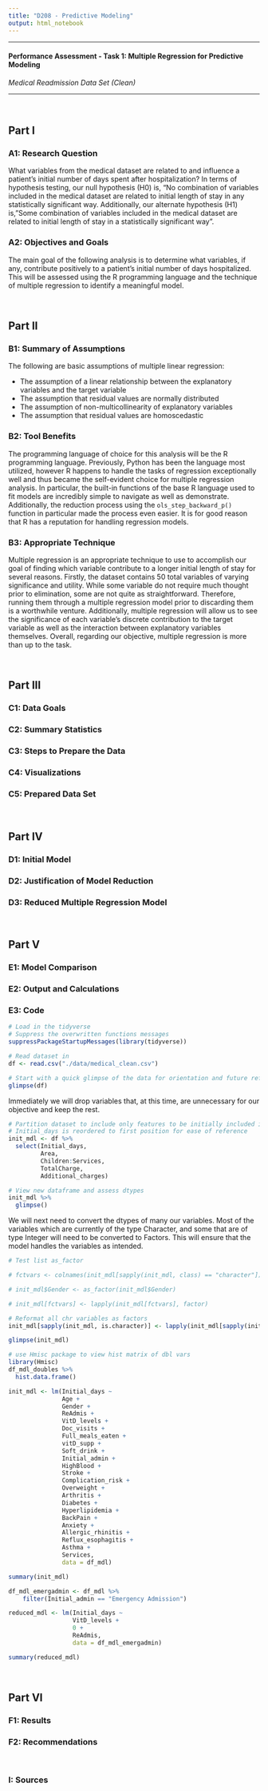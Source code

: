 ```yaml
---
title: "D208 - Predictive Modeling"
output: html_notebook
---
```

___

#### **Performance Assessment - Task 1: Multiple Regression for Predictive Modeling**
*Medical Readmission Data Set (Clean)*

___ 


</br>


## Part I

### A1: Research Question
What variables from the medical dataset are related to and influence a patient's initial number of days spent after hospitalization? In terms of hypothesis testing, our null hypothesis (H0) is, "No combination of variables included in the medical dataset are related to initial length of stay in any statistically significant way. Additionally, our alternate hypothesis (H1) is, "Some combination of variables included in the medical dataset are related to initial length of stay in a statistically significant way". 

### A2: Objectives and Goals
The main goal of the following analysis is to determine what variables, if any, contribute positively to a patient's initial number of days hospitalized. This will be assessed using the R programming language and the technique of multiple regression to identify a meaningful model.

</br>


## Part II

### B1: Summary of Assumptions
The following are basic assumptions of multiple linear regression:

- The assumption of a linear relationship between the explanatory variables and the target variable
- The assumption that residual values are normally distributed
- The assumption of non-multicollinearity of explanatory variables
- The assumption that residual values are homoscedastic

### B2: Tool Benefits
The programming language of choice for this analysis will be the R programming language. Previously, Python has been the language most utilized, however R happens to handle the tasks of regression exceptionally well and thus became the self-evident choice for multiple regression analysis. In particular, the built-in functions of the base R language used to fit models are incredibly simple to navigate as well as demonstrate. Additionally, the reduction process using the `ols_step_backward_p()` function in particular made the process even easier. It is for good reason that R has a reputation for handling regression models.

### B3: Appropriate Technique
Multiple regression is an appropriate technique to use to accomplish our goal of finding which variable contribute to a longer initial length of stay for several reasons. Firstly, the dataset contains 50 total variables of varying significance and utility. While some variable do not require much thought prior to elimination, some are not quite as straightforward. Therefore, running them through a multiple regression model prior to discarding them is a worthwhile venture. Additionally, multiple regression will allow us to see the significance of each variable's discrete contribution to the target variable as well as the interaction between explanatory variables themselves. Overall, regarding our objective, multiple regression is more than up to the task.

</br>


## Part III

### C1: Data Goals

### C2: Summary Statistics

### C3: Steps to Prepare the Data

### C4: Visualizations

### C5: Prepared Data Set


</br>


## Part IV

### D1: Initial Model

### D2: Justification of Model Reduction

### D3: Reduced Multiple Regression Model


</br>


## Part V

### E1: Model Comparison

### E2: Output and Calculations

### E3: Code
```r
# Load in the tidyverse
# Suppress the overwritten functions messages
suppressPackageStartupMessages(library(tidyverse))
```

```r
# Read dataset in
df <- read.csv("./data/medical_clean.csv")
```

```r
# Start with a quick glimpse of the data for orientation and future reference
glimpse(df)
```

Immediately we will drop variables that, at this time, are unnecessary for our objective and keep the rest.

```r
# Partition dataset to include only features to be initially included in model
# Initial_days is reordered to first position for ease of reference
init_mdl <- df %>%
  select(Initial_days,
         Area,
         Children:Services,
         TotalCharge,
         Additional_charges)
```

```r
# View new dataframe and assess dtypes
init_mdl %>%
  glimpse()
```
We will next need to convert the dtypes of many our variables. Most of the variables which are currently of the type Character, and some that are of type Integer will need to be converted to Factors. This will ensure that the model handles the variables as intended.

```r
# Test list as_factor

# fctvars <- colnames(init_mdl[sapply(init_mdl, class) == "character"])

# init_mdl$Gender <- as_factor(init_mdl$Gender)

# init_mdl[fctvars] <- lapply(init_mdl[fctvars], factor)
```

```r
# Reformat all chr variables as factors
init_mdl[sapply(init_mdl, is.character)] <- lapply(init_mdl[sapply(init_mdl, is.character)], as.factor)
```

```r
glimpse(init_mdl)
```

```r
# use Hmisc package to view hist matrix of dbl vars
library(Hmisc)
df_mdl_doubles %>%
  hist.data.frame()
```

```r
init_mdl <- lm(Initial_days ~
               Age +
               Gender +
               ReAdmis +
               VitD_levels +
               Doc_visits +
               Full_meals_eaten +
               vitD_supp +
               Soft_drink +
               Initial_admin +
               HighBlood +
               Stroke +
               Complication_risk +
               Overweight +
               Arthritis +
               Diabetes +
               Hyperlipidemia +
               BackPain +
               Anxiety +
               Allergic_rhinitis +
               Reflux_esophagitis +
               Asthma +
               Services,
               data = df_mdl)

summary(init_mdl)
```

```r
df_mdl_emergadmin <- df_mdl %>%
    filter(Initial_admin == "Emergency Admission")
```

```r
reduced_mdl <- lm(Initial_days ~
                  VitD_levels +
                  0 +
                  ReAdmis,
                  data = df_mdl_emergadmin)

summary(reduced_mdl)
```


</br>


## Part VI

### F1: Results

### F2: Recommendations


</br>


### I: Sources

